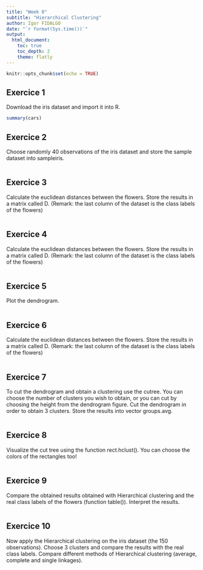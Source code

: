 ```yaml
---
title: "Week 8"
subtitle: "Hierarchical Clustering"
author: Igor FIDALGO
date: "`r format(Sys.time())`"
output: 
  html_document:
    toc: true
    toc_depth: 2
    theme: flatly
---
```


```r
knitr::opts_chunk$set(echo = TRUE)
```

## Exercice 1
Download the iris dataset and import it into R.

```r
summary(cars)
```

## Exercice 2
Choose randomly 40 observations of the iris dataset and store the sample dataset into sampleiris.

```r
```
## Exercice 3
Calculate the euclidean distances between the flowers. Store the results in a matrix called D. (Remark: the last column of the dataset is the class labels of the flowers)

```r
```
## Exercice 4
Calculate the euclidean distances between the flowers. Store the results in a matrix called D. (Remark: the last column of the dataset is the class labels of the flowers)

```r
 
```
## Exercice 5
Plot the dendrogram.

```r
 
```
## Exercice 6
Calculate the euclidean distances between the flowers. Store the results in a matrix called D. (Remark: the last column of the dataset is the class labels of the flowers)

```r
 
```
## Exercice 7
To cut the dendrogram and obtain a clustering use the cutree. You can choose the number of clusters you wish to obtain, or you can cut by choosing the height from the dendrogram figure. Cut the dendrogram in order to obtain 3 clusters. Store the results into vector groups.avg.

```r
 
```
## Exercice 8
Visualize the cut tree using the function rect.hclust(). You can choose the colors of the rectangles too!

```r
 
```
## Exercice 9
Compare the obtained results obtained with Hierarchical clustering and the real class labels of the flowers (function table()). Interpret the results.

```r
 
```
## Exercice 10
Now apply the Hierarchical clustering on the iris dataset (the 150 observations). Choose 3 clusters and compare the results with the real class labels. Compare different methods of Hierarchical clustering (average, complete and single linkages).

```r
 
```